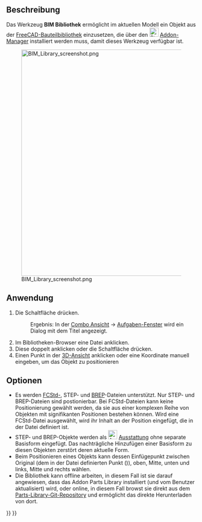 <languages/>

{{Docnav/de
|[[BIM_Box/de|Quader]]
|[[Arch_Component/de|Komponente]]
|[[BIM_Workbench/de|BIM]]
|IconL=BIM_Box.svg
|IconR=Arch_Component.svg
|IconC=Workbench_BIM.svg
}}

{{GuiCommand/de
|Name=BIM Library
|Name/de=BIM Bibliothek
|MenuLocation=3D/BIM → Generische 3D-Werkzeuge → Objektbibliothek
|Workbenches=[[BIM_Workbench/de|BIM]]
}}

<span id="Description"></span>
==Beschreibung==

Das Werkzeug '''BIM Bibliothek''' ermöglicht im aktuellen Modell ein Objekt aus der [[Parts_Library_Workbench/de|FreeCAD-Bauteilbibliothek]] einzusetzen, die über den [[Image:Std_AddonMgr.svg|24px|link=Std_AddonMgr/de]] [[Std_AddonMgr/de|Addon-Manager]] installiert werden muss, damit dieses Werkzeug verfügbar ist.


[[Image:BIM Library screenshot.png|600px]]
<div class="mw-translate-fuzzy">
{{Caption|Oben: Der Dialog ''Library browser''' in der [[Task_panel/de|Aufgaben-Tafel]] auf der linken Seite.}}
</div>

<span id="Usage"></span>
==Anwendung==

<div class="mw-translate-fuzzy">
# Die Schaltfläche {{Button|[[Image:BIM_Library.svg|16px]] [[BIM_Library/de|Objektbibliothek]]}} drücken.
#: Ergebnis: In der [[Combo_view/de|Combo Ansicht]] → [[Task_panel/de|Aufgaben-Fenster]] wird ein Dialog mit dem Titel {{MenuCommand|Bibliotheken-Browser}} angezeigt.
# Im Bibliotheken-Browser eine Datei anklicken.
# Diese doppelt anklicken oder die Schaltfläche {{Button|Einfügen}} drücken.
# Einen Punkt in der [[3D_view/de|3D-Ansicht]] anklicken oder eine Koordinate manuell eingeben, um das Objekt zu positionieren
</div>

<span id="Options"></span>
==Optionen==

* Es werden [[File_Format_FCStd/de|FCStd-]], STEP- und [[File_Format_FCStd/de#*.brep|BREP]]-Dateien unterstützt. Nur STEP- und BREP-Dateien sind postionierbar. Bei FCStd-Dateien kann keine Positionierung gewählt werden, da sie aus einer komplexen Reihe von Objekten mit signifikanten Positionen bestehen können. Wird eine FCStd-Datei ausgewählt, wird ihr Inhalt an der Position eingefügt, die in der Datei definiert ist.
* STEP- und BREP-Objekte werden als [[Image:Arch_Equipment.svg|24px]] [[Arch_Equipment/de|Ausstattung]] ohne separate Basisform eingefügt. Das nachträgliche Hinzufügen einer Basisform zu diesen Objekten zerstört deren aktuelle Form.
* Beim Positionieren eines Objekts kann dessen Einfügepunkt zwischen Original (dem in der Datei definierten Punkt ({{incode|0,0,0}})), oben, Mitte, unten und links, Mitte und rechts wählen.
* Die Bibliothek kann offline arbeiten, in diesem Fall ist sie darauf angewiesen, dass das Addon Parts Library installiert (und vom Benutzer aktualisiert) wird, oder online, in diesem Fall browst sie direkt aus dem [https://github.com/FreeCAD/FreeCAD-library Parts-Library-Git-Repository] und ermöglicht das direkte Herunterladen von dort.


{{Docnav/de
|[[BIM_Box/de|Quader]]
|[[Arch_Component/de|Komponente]]
|[[BIM_Workbench/de|BIM]]
|IconL=BIM_Box.svg
|IconR=Arch_Component.svg
|IconC=Workbench_BIM.svg
}}

{{BIM_Tools_navi{{#translation:}}}}
{{Userdocnavi{{#translation:}}}}